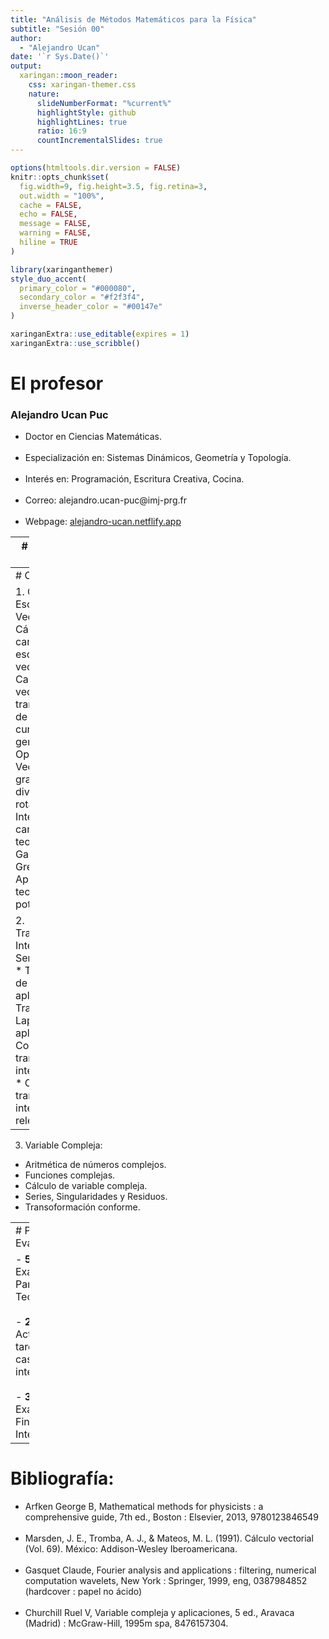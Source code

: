 ```yaml
---
title: "Análisis de Métodos Matemáticos para la Física"
subtitle: "Sesión 00"  
author: 
  - "Alejandro Ucan"
date: '`r Sys.Date()`'
output:
  xaringan::moon_reader:
    css: xaringan-themer.css
    nature:
      slideNumberFormat: "%current%"
      highlightStyle: github
      highlightLines: true
      ratio: 16:9
      countIncrementalSlides: true
---
```


```r
options(htmltools.dir.version = FALSE)
knitr::opts_chunk$set(
  fig.width=9, fig.height=3.5, fig.retina=3,
  out.width = "100%",
  cache = FALSE,
  echo = FALSE,
  message = FALSE, 
  warning = FALSE,
  hiline = TRUE
)
```

```r
library(xaringanthemer)
style_duo_accent(
  primary_color = "#000080",
  secondary_color = "#f2f3f4",
  inverse_header_color = "#00147e"
)
```

```r
xaringanExtra::use_editable(expires = 1)
xaringanExtra::use_scribble()
```
# El profesor

### Alejandro Ucan Puc <br/>
- Doctor en Ciencias Matemáticas. <br/><br/>
- Especialización en: Sistemas Dinámicos, Geometría y Topología. <br/><br/>
- Interés en: Programación, Escritura Creativa, Cocina. <br/><br/>
- Correo: alejandro.ucan-puc@imj-prg.fr <br/><br/>
- Webpage: [alejandro-ucan.netflify.app](https://alejandro-ucan.netlify.app)

---
# Objetivos del Curso

* Definir las relaciones matemáticas entre las variables físicas relevantes de un sistema a través de principios fundamentales. <br/><br/>

* Indetificar el problema a resolver con los elementos principales que lo caracterizan. <br/><br/>

* Analizar la realidad con base en hechos, a través de un razonamiento lógico inductivo-deductivo que permita resolver problemas e interrogantes con criterios de validez y objetividad.

---
# Contenido

1. Campos Escalares y Vectoriales:
  * Cálculo en campos escalares y vectoriales.
  * Campos vectoriales y transformaciones de coordenadas curvilíneas generales.
  * Operadores Vectoriales: gradiente, divergencia y rotacional.
  * Integrales sobre campos: teoremas de Gauss, Stokes y Green.
  * Aplicación a teoría del potencial.
  
2. Transformaciones Integrales:
  * Series de Fourier
  * Transformadas de Fourier y sus aplicaciones.
  * Transformada de Laplace ys sus aplicaciones.
  * Concepto de transformada integral canónica.
  * Otras transformadas integrales relevantes.

---

3. Variable Compleja:
  * Aritmética de números complejos.
  * Funciones complejas.
  * Cálculo de variable compleja.
  * Series, Singularidades y Residuos.
  * Transoformación conforme.

---
# Plan de Evaluación

- __50%__ Exámenes Parciales Teóricos. <br/><br/>
- __20%__ Actividades, tareas y caso integrador. <br/><br/>
- __30%__ Examen Final Integrador.

---
# Bibliografía:

* Arfken George B, Mathematical methods for physicists : a comprehensive guide, 7th
ed., Boston : Elsevier, 2013, 9780123846549 <br/> <br/>
* Marsden, J. E., Tromba, A. J., & Mateos, M. L. (1991). Cálculo vectorial (Vol. 69). México: Addison-Wesley Iberoamericana. <br/> <br/>
* Gasquet Claude, Fourier analysis and applications : filtering, numerical computation wavelets, New York : Springer, 1999, eng, 0387984852 (hardcover : papel no ácido) <br/> <br/>
* Churchill Ruel V, Variable compleja y aplicaciones, 5 ed., Aravaca (Madrid) : McGraw-Hill, 1995m spa, 8476157304.

